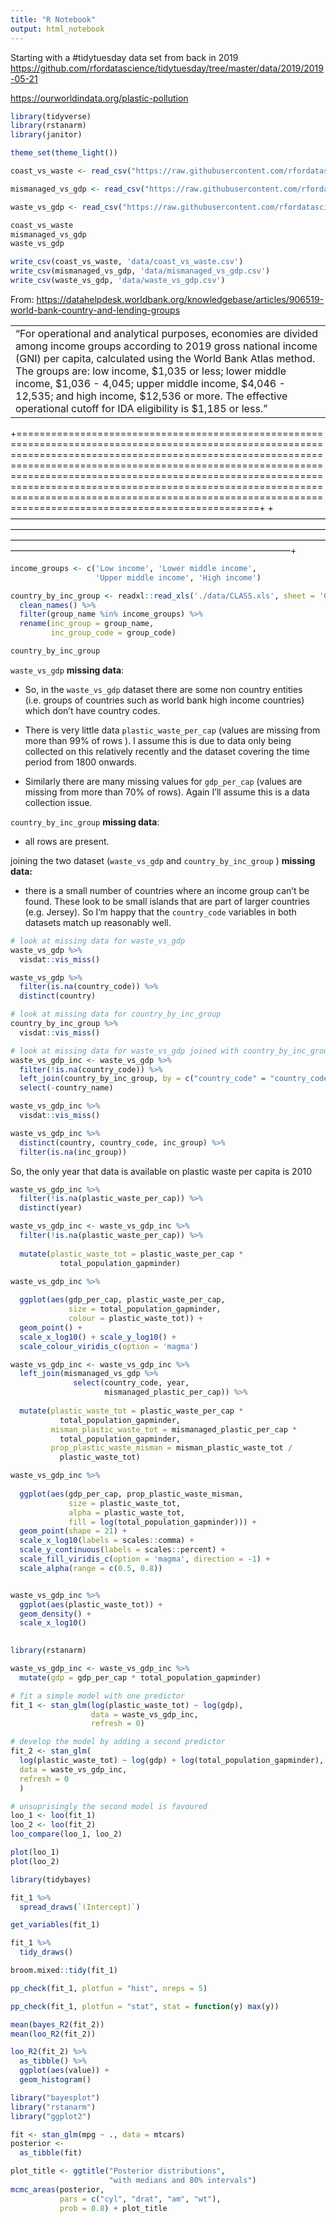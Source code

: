 ```yaml
---
title: "R Notebook"
output: html_notebook
---
```


Starting with a \#tidytuesday data set from back in 2019 <https://github.com/rfordatascience/tidytuesday/tree/master/data/2019/2019-05-21>

<https://ourworldindata.org/plastic-pollution>

```r
library(tidyverse)
library(rstanarm)
library(janitor)
```

```r
theme_set(theme_light())
```

```r
coast_vs_waste <- read_csv("https://raw.githubusercontent.com/rfordatascience/tidytuesday/master/data/2019/2019-05-21/coastal-population-vs-mismanaged-plastic.csv") 

mismanaged_vs_gdp <- read_csv("https://raw.githubusercontent.com/rfordatascience/tidytuesday/master/data/2019/2019-05-21/per-capita-mismanaged-plastic-waste-vs-gdp-per-capita.csv") 

waste_vs_gdp <- read_csv("https://raw.githubusercontent.com/rfordatascience/tidytuesday/master/data/2019/2019-05-21/per-capita-plastic-waste-vs-gdp-per-capita.csv") 

coast_vs_waste
mismanaged_vs_gdp
waste_vs_gdp

write_csv(coast_vs_waste, 'data/coast_vs_waste.csv')
write_csv(mismanaged_vs_gdp, 'data/mismanaged_vs_gdp.csv')
write_csv(waste_vs_gdp, 'data/waste_vs_gdp.csv')
```

From: <https://datahelpdesk.worldbank.org/knowledgebase/articles/906519-world-bank-country-and-lending-groups>

+------------------------------------------------------------------------------------------------------------------------------------------------------------------------------------------------------------------------------------------------------------------------------------------------------------------------------------------------------------------------------------------------------------------------------------+
| "For operational and analytical purposes, economies are divided among income groups according to 2019 gross national income (GNI) per capita, calculated using the World Bank Atlas method. The groups are: low income, \$1,035 or less; lower middle income, \$1,036 - 4,045; upper middle income, \$4,046 - 12,535; and high income, \$12,536 or more. The effective operational cutoff for IDA eligibility is \$1,185 or less." |
+------------------------------------------------------------------------------------------------------------------------------------------------------------------------------------------------------------------------------------------------------------------------------------------------------------------------------------------------------------------------------------------------------------------------------------+

+====================================================================================================================================================================================================================================================================================================================================================================================================================================+ +------------------------------------------------------------------------------------------------------------------------------------------------------------------------------------------------------------------------------------------------------------------------------------------------------------------------------------------------------------------------------------------------------------------------------------+

```r
income_groups <- c('Low income', 'Lower middle income',
                   'Upper middle income', 'High income')

country_by_inc_group <- readxl::read_xls('./data/CLASS.xls', sheet = 'Groups') %>% 
  clean_names() %>% 
  filter(group_name %in% income_groups) %>% 
  rename(inc_group = group_name,
         inc_group_code = group_code)

country_by_inc_group

```

`waste_vs_gdp` **missing data**:

-   So, in the `waste_vs_gdp` dataset there are some non country entities (i.e. groups of countries such as world bank high income countries) which don't have country codes.

-   There is very little data `plastic_waste_per_cap` (values are missing from more than 99% of rows ). I assume this is due to data only being collected on this relatively recently and the dataset covering the time period from 1800 onwards.

-   Similarly there are many missing values for `gdp_per_cap` (values are missing from more than 70% of rows). Again I'll assume this is a data collection issue.

`country_by_inc_group` **missing data**:

-   all rows are present.

joining the two dataset (`waste_vs_gdp` and `country_by_inc_group` ) **missing data:**

-   there is a small number of countries where an income group can't be found. These look to be small islands that are part of larger countries (e.g. Jersey). So I'm happy that the `country_code` variables in both datasets match up reasonably well.

```r
# look at missing data for waste_vs_gdp
waste_vs_gdp %>% 
  visdat::vis_miss()

waste_vs_gdp %>% 
  filter(is.na(country_code)) %>% 
  distinct(country)

# look at missing data for country_by_inc_group
country_by_inc_group %>% 
  visdat::vis_miss()

# look at missing data for waste_vs_gdp joined with country_by_inc_group
waste_vs_gdp_inc <- waste_vs_gdp %>%
  filter(!is.na(country_code)) %>% 
  left_join(country_by_inc_group, by = c("country_code" = "country_code")) %>% 
  select(-country_name)

waste_vs_gdp_inc %>%
  visdat::vis_miss()

waste_vs_gdp_inc %>% 
  distinct(country, country_code, inc_group) %>% 
  filter(is.na(inc_group))
```

So, the only year that data is available on plastic waste per capita is 2010

```r
waste_vs_gdp_inc %>% 
  filter(!is.na(plastic_waste_per_cap)) %>% 
  distinct(year)

waste_vs_gdp_inc <- waste_vs_gdp_inc %>% 
  filter(!is.na(plastic_waste_per_cap)) %>% 
  
  mutate(plastic_waste_tot = plastic_waste_per_cap * 
           total_population_gapminder) 

waste_vs_gdp_inc %>% 
  
  ggplot(aes(gdp_per_cap, plastic_waste_per_cap,
             size = total_population_gapminder,
             colour = plastic_waste_tot)) +
  geom_point() +
  scale_x_log10() + scale_y_log10() +
  scale_colour_viridis_c(option = 'magma')
```

```r
waste_vs_gdp_inc <- waste_vs_gdp_inc %>% 
  left_join(mismanaged_vs_gdp %>% 
              select(country_code, year,
                     mismanaged_plastic_per_cap)) %>% 
  
  mutate(plastic_waste_tot = plastic_waste_per_cap * 
           total_population_gapminder,
         misman_plastic_waste_tot = mismanaged_plastic_per_cap *
           total_population_gapminder,
         prop_plastic_waste_misman = misman_plastic_waste_tot / 
           plastic_waste_tot) 

waste_vs_gdp_inc %>% 
  
  ggplot(aes(gdp_per_cap, prop_plastic_waste_misman,
             size = plastic_waste_tot,
             alpha = plastic_waste_tot,
             fill = log(total_population_gapminder))) +
  geom_point(shape = 21) +
  scale_x_log10(labels = scales::comma) +
  scale_y_continuous(labels = scales::percent) +
  scale_fill_viridis_c(option = 'magma', direction = -1) +
  scale_alpha(range = c(0.5, 0.8))


waste_vs_gdp_inc %>% 
  ggplot(aes(plastic_waste_tot)) +
  geom_density() +
  scale_x_log10()
  
```

```r
library(rstanarm)

waste_vs_gdp_inc <- waste_vs_gdp_inc %>% 
  mutate(gdp = gdp_per_cap * total_population_gapminder)

# fit a simple model with one predictor
fit_1 <- stan_glm(log(plastic_waste_tot) ~ log(gdp), 
                  data = waste_vs_gdp_inc,
                  refresh = 0)

# develop the model by adding a second predictor
fit_2 <- stan_glm(
  log(plastic_waste_tot) ~ log(gdp) + log(total_population_gapminder), 
  data = waste_vs_gdp_inc,
  refresh = 0
  )

# unsuprisingly the second model is favoured
loo_1 <- loo(fit_1)
loo_2 <- loo(fit_2)
loo_compare(loo_1, loo_2)

plot(loo_1)
plot(loo_2)
```

```r
library(tidybayes)

fit_1 %>% 
  spread_draws(`(Intercept)`)

get_variables(fit_1)

fit_1 %>% 
  tidy_draws()

broom.mixed::tidy(fit_1)

pp_check(fit_1, plotfun = "hist", nreps = 5)

pp_check(fit_1, plotfun = "stat", stat = function(y) max(y))

mean(bayes_R2(fit_2))
mean(loo_R2(fit_2))

loo_R2(fit_2) %>% 
  as_tibble() %>% 
  ggplot(aes(value)) +
  geom_histogram()
```

```r
library("bayesplot")
library("rstanarm")
library("ggplot2")

fit <- stan_glm(mpg ~ ., data = mtcars)
posterior <-  
  as_tibble(fit)

plot_title <- ggtitle("Posterior distributions",
                      "with medians and 80% intervals")
mcmc_areas(posterior,
           pars = c("cyl", "drat", "am", "wt"),
           prob = 0.8) + plot_title
```
